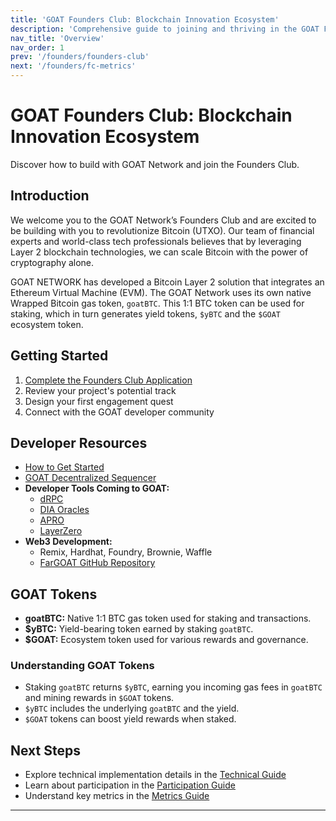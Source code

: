 ```yaml
---
title: 'GOAT Founders Club: Blockchain Innovation Ecosystem'
description: 'Comprehensive guide to joining and thriving in the GOAT Founders Club Ecosystem'
nav_title: 'Overview'
nav_order: 1
prev: '/founders/founders-club'
next: '/founders/fc-metrics'
---
```



# GOAT Founders Club: Blockchain Innovation Ecosystem

<Callout type="info">
  Discover how to build with GOAT Network and join the Founders Club.
</Callout>

## Introduction

We welcome you to the GOAT Network’s Founders Club and are excited to be building with you to revolutionize Bitcoin (UTXO). Our team of financial experts and world-class tech professionals believes that by leveraging Layer 2 blockchain technologies, we can scale Bitcoin with the power of cryptography alone.

GOAT NETWORK has developed a Bitcoin Layer 2 solution that integrates an Ethereum Virtual Machine (EVM). The GOAT Network uses its own native Wrapped Bitcoin gas token, `goatBTC`. This 1:1 BTC token can be used for staking, which in turn generates yield tokens, `$yBTC` and the `$GOAT` ecosystem token.

## Getting Started

1. [Complete the Founders Club Application](https://pgbrom5miw8.typeform.com/to/axAe1as0)
2. Review your project's potential track
3. Design your first engagement quest
4. Connect with the GOAT developer community

## Developer Resources

- [How to Get Started](/builders/quick-start)
- [GOAT Decentralized Sequencer](/network/concepts/decseq)
- **Developer Tools Coming to GOAT:**
  - [dRPC](https://drpc.org/chainlist/goat)
  - [DIA Oracles](https://www.diadata.org/blog/post/goat-network-dia-oracles-price-feeds/)
  - [APRO](https://docs.apro.com/en)
  - [LayerZero](https://docs.layerzero.network/v2/developers/evm/technical-reference/deployed-contracts#goat-testnet)
- **Web3 Development:**
  - Remix, Hardhat, Foundry, Brownie, Waffle
  - [FarGOAT GitHub Repository](https://github.com/GOATNetwork/FarGOAT)

## GOAT Tokens

- **goatBTC:** Native 1:1 BTC gas token used for staking and transactions.
- **$yBTC:** Yield-bearing token earned by staking `goatBTC`.
- **$GOAT:** Ecosystem token used for various rewards and governance.

### Understanding GOAT Tokens

- Staking `goatBTC` returns `$yBTC`, earning you incoming gas fees in `goatBTC` and mining rewards in `$GOAT` tokens.
- `$yBTC` includes the underlying `goatBTC` and the yield.
- `$GOAT` tokens can boost yield rewards when staked.

## Next Steps

- Explore technical implementation details in the [Technical Guide](/founders/fc-implementation)
- Learn about participation in the [Participation Guide](/founders/fc-participation)
- Understand key metrics in the [Metrics Guide](/founders/fc-metrics)

---
